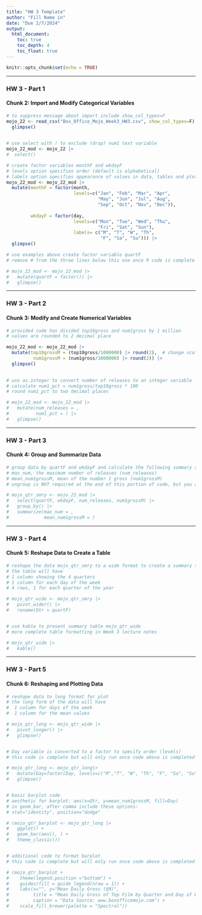 ```yaml
---
title: "HW 3 Template"
author: "Fill Name in"
date: "Due 2/7/2024"
output: 
  html_document:
    toc: true
    toc_depth: 4
    toc_float: true
---
```


```r
knitr::opts_chunk$set(echo = TRUE)
```

---

### HW 3 - Part 1

#### Chunk 2: Import and Modify Categorical Variables

```r


# to suppress message about import include show_col_types=F
mojo_22 <- read_csv("Box_Office_Mojo_Week3_HW3.csv", show_col_types=F) |>
  glimpse()

 
# use select with ! to exclude (drop) num1 text variable
mojo_22_mod <- mojo_22 |>
#  select() 

# create factor variables monthF and wkdayF
# levels option specifies order (default is alphabetical)
# labels option specifies appearance of values in data, tables and plots
mojo_22_mod <- mojo_22_mod |>
  mutate(monthF = factor(month,
                         levels=c("Jan", "Feb", "Mar", "Apr", 
                                  "May", "Jun", "Jul", "Aug", 
                                  "Sep", "Oct", "Nov", "Dec")),
           
         wkdayF = factor(day, 
                         levels=c("Mon", "Tue", "Wed", "Thu", 
                                  "Fri", "Sat", "Sun"),
                         labels= c("M", "T", "W", "Th", 
                                   "F", "Sa", "Su"))) |>
  glimpse()

# use examples above create factor variable quartF
# remove # from the three lines below this one once R code is complete

# mojo_22_mod <- mojo_22_mod |>
#   mutate(quartF = factor()) |>
#   glimpse()


```

---

### HW 3 - Part 2

#### Chunk 3: Modify and Create Numerical Variables

```r

# provided code has divided top10gross and num1gross by 1 million
# values are rounded to 2 decimal place 

mojo_22_mod <- mojo_22_mod |>
  mutate(top10grossM = (top10gross/1000000) |> round(2),  # change scale and round
          num1grossM = (num1gross/1000000) |> round(2)) |>
  glimpse()
  

# use as.integer to convert number of releases to an integer variable
# calculate num1_pct = num1gross/top10gross * 100
# round num1_pct to two decimal places

# mojo_22_mod <- mojo_22_mod |>
#   mutate(num_releases = ,
#          num1_pct = ) |>
#   glimpse()

```

---

### HW 3 - Part 3

#### Chunk 4: Group and Summarize Data

```r

# group data by quartF and wkdayF and calculate the following summary statistics for each weekday in each quarter:
# max_num, the maximum number of releases (num_releases)
# mean_num1grossM, mean of the number 1 gross (num1grossM)
# ungroup is NOT required at the end of this portion of code, but you are welcome to add it

# mojo_qtr_smry <- mojo_22_mod |>
#   select(quartF, wkdayF, num_releases, num1grossM) |>
#   group_by() |>
#   summarize(max_num = ,
#             mean_num1grossM = )

```

---

### HW 3 - Part 4

#### Chunk 5: Reshape Data to Create a Table

```r

# reshape the data mojo_qtr_smry to a wide format to create a summary table
# the table will have 
# 1 column showing the 4 quarters 
# 1 column for each day of the week
# 4 rows, 1 for each quarter of the year

# mojo_qtr_wide <- mojo_qtr_smry |>
#   pivot_wider() |>
#   rename(Qtr = quartF) 


# use kable to present summary table mojo_qtr_wide
# more complete table formatting in Week 3 lecture notes

# mojo_qtr_wide |>
#   kable()


```

---

### HW 3 - Part 5

#### Chunk 6: Reshaping and Plotting Data

```r

# reshape data to long format for plot
# the long form of the data will have 
#  1 column for days of the week
#  1 column for the mean values

# mojo_qtr_long <- mojo_qtr_wide |>
#   pivot_longer() |>
#   glimpse()


# Day variable is converted to a factor to specify order (levels)
# this code is complete but will only run once code above is completed

# mojo_qtr_long <- mojo_qtr_long|>
#   mutate(Day=factor(Day, levels=c("M","T", "W", "Th", "F", "Sa", "Su"))) |>
#   glimpse()


# basic barplot code
# aesthetic for barplot: aes(x=Qtr, y=mean_num1grossM, fill=Day)
# in geom_bar, after comma include these options: 
# stat="identity", position="dodge"

# (mojo_qtr_barplot <- mojo_qtr_long |>
#   ggplot() +
#   geom_bar(aes(), ) + 
#   theme_classic())


# additional code to format barplot
# this code is complete but will only run once code above is completed

# (mojo_qtr_barplot + 
#    theme(legend.position ="bottom") +
#    guides(fill = guide_legend(nrow = 1)) +
#    labs(x="", y="Mean Daily Gross ($M)", 
#         title = "Mean Daily Gross of Top Film by Quarter and Day of Week",
#         caption = "Data Source: www.boxofficemojo.com") +
#    scale_fill_brewer(palette = "Spectral"))
       

```


